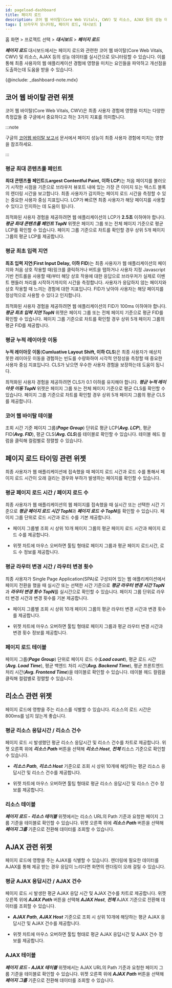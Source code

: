 ```yaml
---
id: pageload-dashboard
title: 페이지 로드
description: 코어 웹 바이탈(Core Web Vitals, CWV) 및 리소스, AJAX 등의 성능 데이터를 실시간으로 모니터링합니다.
tags: [ 브라우저 모니터링, 페이지 로드, 대시보드 ]
---
```


홈 화면 > 프로젝트 선택 > ***대시보드*** > ***페이지 로드***

***페이지 로드*** 대시보드에서는 페이지 로드와 관련한 코어 웹 바이탈(Core Web Vitals, CWV) 및 리소스, AJAX 등의 성능 데이터를 실시간으로 모니터링할 수 있습니다. 이를 통해 최종 사용자의 웹 애플리케이션 경험에 영향을 미치는 요인들을 파악하고 개선점을 도출하는데 도움을 받을 수 있습니다.

{@include: _dashboard-note.mdx}

## 코어 웹 바이탈 관련 위젯

코어 웹 바이탈(Core Web Vitals, CWV)은 최종 사용자 경험에 영향을 미치는 다양한 측정값들 중 구글에서 중요하다고 하는 3가지 지표를 의미합니다.

<ImgLang img='rum-core-web-vitals.png' desc='코어 웹 바이탈' />

:::note

구글의 [코어웹 바이탈 보고서](https://support.google.com/webmasters/answer/9205520) 문서에서 페이지 성능이 최종 사용자 경험에 미치는 영향을 참조하세요.

:::

### 평균 최대 콘텐츠풀 페인트

**최대 콘텐츠풀 페인트**(**Largest Contentful Paint, 이하 LCP**)는 처음 페이지를 불러오기 시작한 시점을 기준으로 브라우저 뷰포트 내에 있는 가장 큰 이미지 또는 텍스트 블록의 렌더링 시간을 보고합니다. 최종 사용자가 감지하는 페이지 로드 시간을 측정할 수 있는 중요한 사용자 중심 지표입니다. LCP가 빠르면 최종 사용자가 해당 페이지를 사용할 수 있다고 인지하는 데 도움이 됩니다.

<ImgLang img='rum-lcp.png' desc='평균 최대 콘텐츠풀 페인트 TopN' />

최적화된 사용자 경험을 제공하려면 웹 애플리케이션의 LCP가 **2.5초** 이하여야 합니다. ***평균 최대 콘텐츠풀 페인트 TopN*** 위젯은 페이지 그룹 또는 전체 페이지 기준으로 평균 LCP를 확인할 수 있습니다. 페이지 그룹 기준으로 차트를 확인할 경우 상위 5개 페이지 그룹의 평균 LCP를 제공합니다.

### 평균 최초 입력 지연

**최초 입력 지연**(**First Input Delay, 이하 FID**)는 최종 사용자가 웹 애플리케이션의 페이지와 처음 상호 작용할 때(링크를 클릭하거나 버트을 탭하거나 사용자 지정 Javascript 기반 컨트롤을 사용할 때)부터 해당 상호 작용에 대한 응답으로 브라우저가 실제로 이벤트 핸들러 처리를 시작하기까지의 시간을 측정합니다. 사용자가 응답하지 않는 페이지와 상호 작용할 때 느끼는 경험에 대한 지표입니다. FID가 낮아야 사용자는 해당 페이지를 정상적으로 사용할 수 있다고 인지합니다.

<ImgLang img='rum-pageload-fid.png' desc='평균 최초 입력 지연 TopN' />

최적화된 사용자 경험을 제공하려면 웹 애플리케이션의 FID가 100ms 이하여야 합니다. ***평균 최초 입력 지연 TopN*** 위젯은 페이지 그룹 또는 전체 페이지 기준으로 평균 FID를 확인할 수 있습니다. 페이지 그룹 기준으로 차트를 확인할 경우 상위 5개 페이지 그룹의 평균 FID를 제공합니다.

### 평균 누적 레이아웃 이동

**누적 레이아웃 이동**(**Cumluative Layout Shift, 이하 CLS**)은 최종 사용자가 예상치 못한 레이아웃 이동을 경험하는 빈도를 수량화하여 시각적 안정성을 측정할 때 중요한 사용자 중심 지표입니다. CLS가 낮으면 우수한 사용자 경험을 보장하는데 도움이 됩니다.

<ImgLang img='rum-pageload-cls.png' desc='평균 누적 레이아웃 이동 TopN' />

최적화된 사용자 경험을 제공하려면 CLS가 0.1 이하를 유지해야 합니다. ***평균 누적 레이아웃 이동 TopN*** 위젯은 페이지 그룹 또는 전체 페이지 기준으로 평균 CLS를 확인할 수 있습니다. 페이지 그룹 기준으로 차트를 확인할 경우 상위 5개 페이지 그룹의 평균 CLS를 제공합니다.

### 코어 웹 바이탈 테이블

<ImgLang img='rum-pageload-cwv-table.png' desc='코어 웹 바이탈 테이블' />

조회 시간 기준 페이지 그룹(***Page Group***) 단위로 평균 LCP(***Avg. LCP***), 평균 FID(***Avg. FID***), 평균 CLS(***Avg. CLS***)를 테이블로 확인할 수 있습니다. 테이블 헤드 컬럼을 클릭해 컬럼별로 정렬할 수 있습니다.

## 페이지 로드 타이밍 관련 위젯

최종 사용자가 웹 애플리케이션에 접속했을 때 페이지 로드 시간과 로드 수를 통해서 페이지 로드 시간이 오래 걸리는 경우와 부하가 발생하는 페이지를 확인할 수 있습니다.

### 평균 페이지 로드 시간 / 페이지 로드 수

<ImgLang img='rum-pageload-timing.png' desc='평균 페이지 로드 시간 TopN, 페이지 로드 수 TopN' />

최종 사용자가 웹 애플리케이션의 웹 페이지를 접속했을 때 실시간 또는 선택한 시간 기준으로 ***평균 페이지 로드 시간 TopN***과 ***페이지 로드 수 TopN***를 확인할 수 있습니다. 페이지 그룹 단위로 로드 시간과 로드 수를 기본 제공합니다.

* 페이지 그룹별 조회 시 상위 10개 페이지 그룹의 평균 페이지 로드 시간과 페이지 로드 수를 제공합니다.

* 위젯 차트에 마우스 오버하면 툴팁 형태로 페이지 그룹과 평균 페이지 로드시간, 로드 수 정보를 제공합니다.

### 평균 라우터 변경 시간 / 라우터 변경 횟수

<ImgLang img='rum-pageload-router.png' desc='평균 라우터 변경 시간 TopN, 라우터 변경 횟수 TopN' />

최종 사용자가 Single Page Application(SPA)로 구성되어 있는 웹 애플리케이션에서 페이지 전환을 했을 때 실시간 또는 선택한 시간 기준으로 ***평균 라우터 변경 시간 TopN***과 ***라우터 변경 횟수 TopN***를 실시간으로 확인할 수 있습니다. 페이지 그룹 단위로 라우터 변경 시간과 변경 횟수를 기본 제공합니다.

* 페이지 그룹별 조회 시 상위 10개 페이지 그룹의 평균 라우터 변경 시간과 변경 횟수를 제공합니다.

* 위젯 차트에 마우스 오버하면 툴팁 형태로 페이지 그룹과 평균 라우터 변경 시간과 변경 횟수 정보를 제공합니다.

### 페이지 로드 테이블

<ImgLang img='rum-pageload-timing-table.png' desc='페이지 로드 테이블' />

페이지 그룹(***Page Group***) 단위로 페이지 로드 수(***Load count***), 평균 로드 시간(***Avg. Load Time***), 평균 백엔드 처리 시간(***Avg. Backend Time***), 평균 프론트엔드 처리 시간(***Avg. Frontend Time***)을 테이블로 확인할 수 있습니다. 테이블 헤드 컬럼을 클릭해 컬럼별로 정렬할 수 있습니다.

## 리소스 관련 위젯

페이지 로드에 영향을 주는 리소스를 식별할 수 있습니다. 리소스의 로드 시간은 800ms를 넘지 않는게 좋습니다.

### 평균 리소스 응답시간 / 리소스 건수

<ImgLang img='rum-pageload-resource.png' desc='평균 리소스 응답시간, 리소스 건수' />

페이지 로드 시 발생했던 평균 리소스 응답시간 및 리소스 건수를 차트로 제공합니다. 위젯 오른쪽 위에 ***리소스 Path*** 버튼을 선택해 ***리소스 Host***, ***전체*** 리소스 기준으로 확인할 수 있습니다.

* ***리소스 Path***, ***리소스 Host*** 기준으로 조회 시 상위 10개에 해당하는 평균 리소스 응답시간 및 리소스 건수를 제공합니다.

* 위젯 차트에 마우스 오버하면 툴팁 형태로 평균 리소스 응답시간 및 리소스 건수 정보를 제공합니다.

### 리소스 테이블

<ImgLang img='rum-pageload-resource-table.png' desc='리소스 테이블' />

***페이지 로드 - 리소스 테이블*** 위젯에서는 리소스 URL의 Path 기준과 요청한 페이지 그룹 기준을 테이블로 확인할 수 있습니다. 위젯 오른쪽 위에 ***리소스 Path*** 버튼을 선택해 ***페이지 그룹*** 기준으로 전환해 데이터를 조회할 수 있습니다.

## AJAX 관련 위젯

페이지 로드에 영향을 주는 AJAX를 식별할 수 있습니다. 렌더링에 필요한 데이터를 AJAX를 통해 제공 받는 경우 응답이 느리다면 화면의 렌더링이 오래 걸릴 수 있습니다.

### 평균 AJAX 응답시간 / AJAX 건수

<ImgLang img='rum-pageload-ajax.png' desc='AJAX 응답시간, AJAX 건수' />

페이지 로드 시 발생한 평균 AJAX 응답 시간 및 AJAX 건수를 차트로 제공합니다. 위젯 오른쪽 위에 ***AJAX Path*** 버튼을 선택해 ***AJAX Host***, ***전체*** AJAX 기준으로 전환해 데이터를 조회할 수 있습니다.

* ***AJAX Path***, ***AJAX Host*** 기준으로 조회 시 상위 10개에 해당하는 평균 AJAX 응답시간 및 AJAX 건수를 제공합니다.

* 위젯 차트에 마우스 오버하면 툴팁 형태로 평균 AJAX 응답시간 및 AJAX 건수 정보를 제공합니다.

### AJAX 테이블

<ImgLang img='rum-pageload-ajax-table.png' desc='AJAX 테이블' />

***페이지 로드 - AJAX 테이블*** 위젯에서는 AJAX URL의 Path 기준과 요청한 페이지 그룹 기준을 테이블로 확인할 수 있습니다. 위젯 오른쪽 위에 ***AJAX Path*** 버튼을 선택해 ***페이지 그룹*** 기준으로 전환해 데이터를 조회할 수 있습니다.